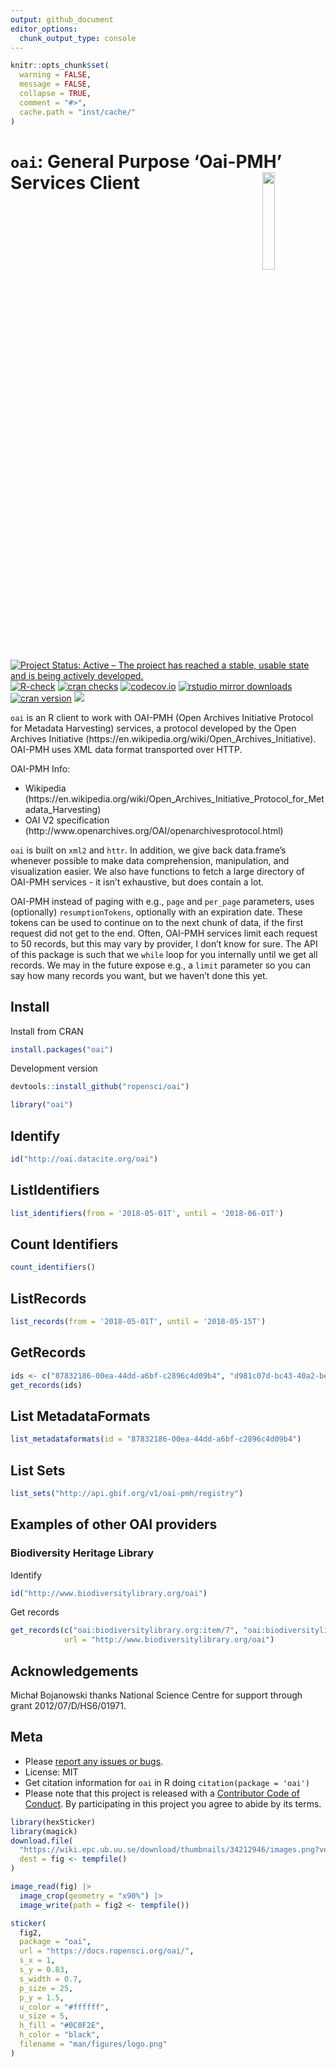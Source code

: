 ```yaml
---
output: github_document
editor_options: 
  chunk_output_type: console
---
```


```r
knitr::opts_chunk$set(
  warning = FALSE,
  message = FALSE,
  collapse = TRUE,
  comment = "#>",
  cache.path = "inst/cache/"
)
```

# `oai`: General Purpose 'Oai-PMH' Services Client <img src="man/figures/logo.png" align="right" width="20%" />

[![Project Status: Active – The project has reached a stable, usable state and is being actively developed.](https://www.repostatus.org/badges/latest/active.svg)](https://www.repostatus.org/#active)
[![R-check](https://github.com/ropensci/oai/actions/workflows/R-CMD-check.yaml/badge.svg)](https://github.com/ropensci/oai/actions/workflows/R-CMD-check.yaml)
[![cran checks](https://cranchecks.info/badges/worst/oai)](https://cranchecks.info/pkgs/oai)
[![codecov.io](https://codecov.io/github/ropensci/oai/coverage.svg?branch=master)](https://codecov.io/github/ropensci/oai?branch=master) 
[![rstudio mirror downloads](https://cranlogs.r-pkg.org/badges/oai?color=2ED968)](https://github.com/r-hub/cranlogs.app) 
[![cran version](https://www.r-pkg.org/badges/version/oai)](https://cran.r-project.org/package=oai) 
[![](https://badges.ropensci.org/19_status.svg)](https://github.com/ropensci/software-review/issues/19)

`oai` is an R client to work with OAI-PMH (Open Archives Initiative Protocol for Metadata Harvesting) services, a protocol developed by the Open Archives Initiative (https://en.wikipedia.org/wiki/Open_Archives_Initiative). OAI-PMH uses XML data format transported over HTTP.

OAI-PMH Info:

* Wikipedia (https://en.wikipedia.org/wiki/Open_Archives_Initiative_Protocol_for_Metadata_Harvesting)
* OAI V2 specification (http://www.openarchives.org/OAI/openarchivesprotocol.html)

`oai` is built on `xml2` and `httr`. In addition, we give back data.frame's whenever possible to make data comprehension, manipulation, and visualization easier. We also have functions to fetch a large directory of OAI-PMH services - it isn't exhaustive, but does contain a lot.

OAI-PMH instead of paging with e.g., `page` and `per_page` parameters, uses (optionally) `resumptionTokens`, optionally with an expiration date. These tokens can be used to continue on to the next chunk of data, if the first request did not get to the end. Often, OAI-PMH services limit each request to 50 records, but this may vary by provider, I don't know for sure. The API of this package is such that we `while` loop for you internally until we get all records. We may in the future expose e.g., a `limit` parameter so you can say how many records you want, but we haven't done this yet.

## Install

Install from CRAN

```r
install.packages("oai")
```

Development version

```r
devtools::install_github("ropensci/oai")
```

```r
library("oai")
```

## Identify

```r
id("http://oai.datacite.org/oai")
```

## ListIdentifiers

```r
list_identifiers(from = '2018-05-01T', until = '2018-06-01T')
```

## Count Identifiers

```r
count_identifiers()
```

## ListRecords

```r
list_records(from = '2018-05-01T', until = '2018-05-15T')
```

## GetRecords

```r
ids <- c("87832186-00ea-44dd-a6bf-c2896c4d09b4", "d981c07d-bc43-40a2-be1f-e786e25106ac")
get_records(ids)
```

## List MetadataFormats

```r
list_metadataformats(id = "87832186-00ea-44dd-a6bf-c2896c4d09b4")
```

## List Sets

```r
list_sets("http://api.gbif.org/v1/oai-pmh/registry")
```

## Examples of other OAI providers

### Biodiversity Heritage Library

Identify

```r
id("http://www.biodiversitylibrary.org/oai")
```

Get records

```r
get_records(c("oai:biodiversitylibrary.org:item/7", "oai:biodiversitylibrary.org:item/9"),
            url = "http://www.biodiversitylibrary.org/oai")
```


## Acknowledgements

Michał Bojanowski thanks National Science Centre for support through grant 2012/07/D/HS6/01971.


## Meta

* Please [report any issues or bugs](https://github.com/ropensci/oai/issues).
* License: MIT
* Get citation information for `oai` in R doing `citation(package = 'oai')`
* Please note that this project is released with a [Contributor Code of Conduct](https://ropensci.org/code-of-conduct/). By participating in this project you agree to abide by its terms.

```r
library(hexSticker)
library(magick)
download.file(
  "https://wiki.epc.ub.uu.se/download/thumbnails/34212946/images.png?version=1&modificationDate=1511952524492&api=v2",
  dest = fig <- tempfile()
)

image_read(fig) |>
  image_crop(geometry = "x90%") |>
  image_write(path = fig2 <- tempfile())

sticker(
  fig2,
  package = "oai",
  url = "https://docs.ropensci.org/oai/",
  s_x = 1,
  s_y = 0.83, 
  s_width = 0.7,
  p_size = 25,
  p_y = 1.5,
  u_color = "#ffffff",
  u_size = 5,
  h_fill = "#0C0F2E",
  h_color = "black",
  filename = "man/figures/logo.png"
)
```

